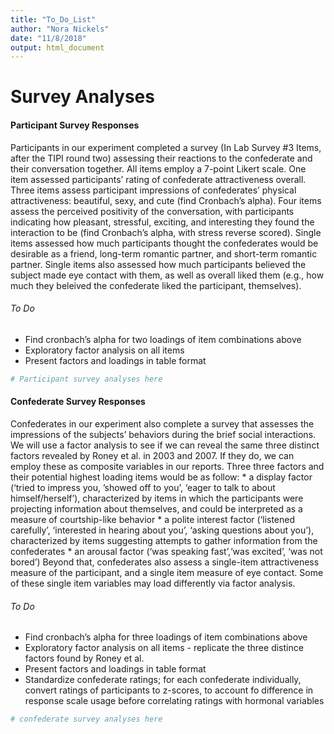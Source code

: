 ```yaml
---
title: "To_Do_List"
author: "Nora Nickels"
date: "11/8/2018"
output: html_document
---
```


# Survey Analyses

#### Participant Survey Responses

Participants in our experiment completed a survey (In Lab Survey #3 Items, after the TIPI round two) assessing their reactions to the confederate and their conversation together. All items employ a 7-point Likert scale. One item assessed participants' rating of confederate attractiveness overall. Three items assess participant impressions of confederates' physical attractiveness: beautiful, sexy, and cute (find Cronbach's alpha). Four items assess the perceived positivity of the conversation, with participants indicating how pleasant, stressful, exciting, and interesting they found the interaction to be (find Cronbach's alpha, with stress reverse scored). Single items assessed how much participants thought the confederates would be desirable as a friend, long-term romantic partner, and short-term romantic partner. Single items also assessed how much participants believed the subject made eye contact with them, as well as overall liked them (e.g., how much they beleived the confederate liked the participant, themselves).

###### To Do

* Find cronbach's alpha for two loadings of item combinations above
* Exploratory factor analysis on all items
* Present factors and loadings in table format

```r

# Participant survey analyses here

```

#### Confederate Survey Responses

Confederates in our experiment also complete a survey that assesses the impressions of the subjects' behaviors during the brief social interactions. We will use a factor analysis to see if we can reveal the same three distinct factors revealed by Roney et al. in 2003 and 2007. If they do, we can employ these as composite variables in our reports. Three three factors and their potential highest loading items would be as follow: 
* a display factor ('tried to impress you, 'showed off to you', 'eager to talk to about himself/herself'), characterized by items in which the participants were projecting information about themselves, and could be interpreted as a measure of courtship-like behavior
* a polite interest factor ('listened carefully', 'interested in hearing about you', 'asking questions about you'), characterized by items suggesting attempts to gather information from the confederates
* an arousal factor ('was speaking fast','was excited', 'was not bored')
Beyond that, confederates also assess a single-item attractiveness measure of the participant, and a single item measure of eye contact. Some of these single item variables may load differently via factor analysis.

###### To Do

* Find cronbach's alpha for three loadings of item combinations above
* Exploratory factor analysis on all items - replicate the three distince factors found by Roney et al.
* Present factors and loadings in table format
* Standardize confederate ratings; for each confederate individually, convert ratings of participants to z-scores, to account fo difference in response scale usage before correlating ratings with hormonal variables

```r

# confederate survey analyses here

```


